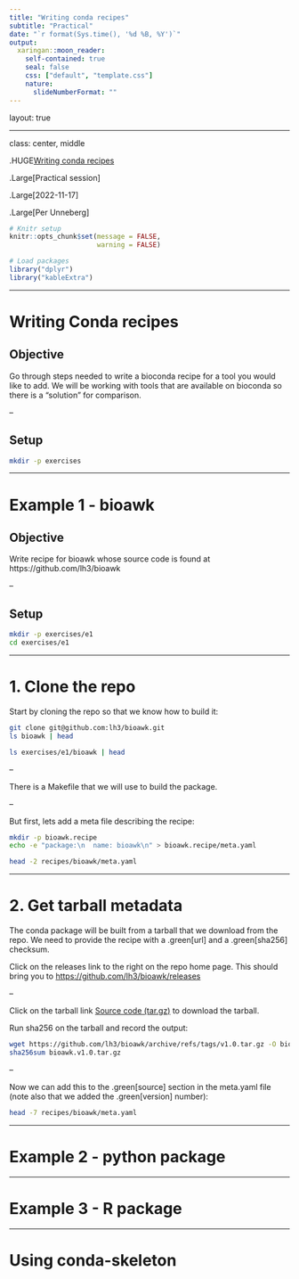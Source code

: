 ```yaml
---
title: "Writing conda recipes"
subtitle: "Practical"
date: "`r format(Sys.time(), '%d %B, %Y')`"
output:
  xaringan::moon_reader:
    self-contained: true
    seal: false
    css: ["default", "template.css"]
    nature:
      slideNumberFormat: ""
---
```


layout: true
<div class="scilife-logo"></div>
<div class="nbis-logo"></div>

---

class: center, middle

.HUGE[Writing conda recipes]

.Large[Practical session]

.Large[2022-11-17]

.Large[Per Unneberg]


```r
# Knitr setup
knitr::opts_chunk$set(message = FALSE,
                      warning = FALSE)

# Load packages
library("dplyr")
library("kableExtra")
```

---

# Writing Conda recipes

## Objective

Go through steps needed to write a bioconda recipe for a tool you
would like to add. We will be working with tools that are available on
bioconda so there is a "solution" for comparison.

--

## Setup 

```bash
mkdir -p exercises
```


---

# Example 1 - bioawk

## Objective

Write recipe for bioawk whose source code is found at
https://github.com/lh3/bioawk

--

## Setup

```bash
mkdir -p exercises/e1
cd exercises/e1
```


---

# 1. Clone the repo

Start by cloning the repo so that we know how to build it:

```bash
git clone git@github.com:lh3/bioawk.git
ls bioawk | head
```

```bash
ls exercises/e1/bioawk | head
```
--

There is a Makefile that we will use to build the package.

--

But first, lets add a meta file describing the recipe:

```bash
mkdir -p bioawk.recipe
echo -e "package:\n  name: bioawk\n" > bioawk.recipe/meta.yaml
```

```bash
head -2 recipes/bioawk/meta.yaml
```

---

# 2. Get tarball metadata

The conda package will be built from a tarball that we download from
the repo. We need to provide the recipe with a .green[url] and a
.green[sha256] checksum.

Click on the releases link to the right on the repo home page. This
should bring you to [https://github.com/lh3/bioawk/releases](https://github.com/lh3/bioawk/releases)

--

Click on the tarball link [Source code
(tar.gz)](https://github.com/lh3/bioawk/archive/refs/tags/v1.0.tar.gz)
to download the tarball. 

Run sha256 on the tarball and record the output:

```bash
wget https://github.com/lh3/bioawk/archive/refs/tags/v1.0.tar.gz -O bioawk.v1.0.tar.gz 2>/dev/null
sha256sum bioawk.v1.0.tar.gz
```

--

Now we can add this to the .green[source] section in the meta.yaml
file (note also that we added the .green[version] number):

```bash
head -7 recipes/bioawk/meta.yaml
```


---

# Example 2 - python package

---

# Example 3 - R package

---

# Using conda-skeleton

